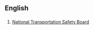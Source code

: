 ==English==
==={{initialism}}===
#[[w:National Transportation Safety Board|National Transportation Safety Board]]